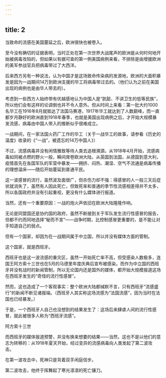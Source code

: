 ```yaml
---
---
---
```

title: 2
---



当致命的流感在美国蔓延之后，欧洲很快也被卷入。

至今没有确切的证据表明，当时正处在第一次世界大战尾声的欧洲是从何时何地开始被病毒攻陷的，但如果以有据可查的第一例美国病例来看，不排除是由增援欧洲的美军参战官兵把病毒带过了大西洋。

后来西方另有一种说法，认为中国才是这场致命传染病的发源地，欧洲的大面积暴发是因为一战期间14万到欧洲支援的华工将病毒带过去的。（他们认为之前在美国出现的病例也是由华人带去的）。

考虑到一些西方人始终带有优越感地认为中国人是“肮脏、不讲卫生的低等民族”，所以他们会有这样的论调倒也并不令人意外。但从时间上来看：第一批大约1000名华工在1916年8月就抵达了法国马赛港，1917年华工就达到了人数巅峰，而一直都岁月静好的欧洲直到1918年春季，也就是美国出现病例之后，才开始大规模暴发流感，病毒由中国人带入的推断似乎很难成立。

一战期间，在一家法国火药厂工作的华工（关于一战华工的故事，请参看《历史的温度》收录的《“一战”，被遗忘的14万中国人》）



不过，流感病毒并没有闲情雅致等待人类去追根溯源。从1918年4月开始，流感病毒如同被点燃的野火一般，瞬间席卷欧洲大陆，从英国到法国，从德国到意大利，疫情首先在各国军队的军营中暴发——拥挤、闷热、潮湿、空气不流通是病毒传播的理想温床——随后开始蔓延到普通平民。

这一波感冒的流行，虽然波及面很广，但杀伤力却不强：得感冒的人一般三天后症状就消失了，虽然有人因此死亡，但致死率和普通的季节性流感相差得并不太多，所以各国政府并没有引起重视，更没有什么媒体进行报道。

当然，还有一个重要原因：一战的炮火声依旧在欧洲大陆隆隆作响。

无论是同盟国还是协约国的政府，虽然不断接到关于军队发生流行性感冒的报告，但都不约而同地选择“秘而不宣”——战争时期，比控制感冒更重要的，是不能让对手知道自己的弱点。

但有一个国家，却因为在一战期间属于中立国，所以并没有媒体方面的管制。

这个国家，就是西班牙。

西班牙也是这一波流感的重灾区，虽然一开始死亡率不高，但受感染人数极多，连国王阿方索十三世也在5月的马德里年度庆典后宣布被感染。而作为中立国的西班牙并没有战时的新闻管制，所以无论国内还是国外的媒体，都开始大规模报道这场在西班牙发生的“奇怪的流行性感冒”。

然而，这也造成了一个客观事实：整个欧洲大陆都缄默不言，只有西班牙“流感盛行”的新闻不断见诸报端。（西班牙人其实称这场流感为“法国流感”，因为当时在法国也已经暴发。）

于是，一个西班牙人自己也没想到的结果发生了：这场后来肆虐人间的流行性感冒，就此被很多人称为“西班牙流感”。

阿方索十三世



而西班牙的媒体报道预警，并没有换来想要的结果——当然，这也不是以他们的意志为转移的：从1918年夏天开始，经过变异的流感病毒向人类发起了第二波攻击。

在第一波攻击中，死神只是背着双手闲庭信步。

第二波攻击，他终于挥舞起了寒光凛凛的死亡镰刀。